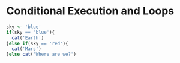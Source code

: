 # Conditional Execution and Loops

```r
sky <- 'blue'
if(sky == 'blue'){
  cat('Earth')
}else if(sky == 'red'){
  cat('Mars')
}else cat('Where are we?')
```

